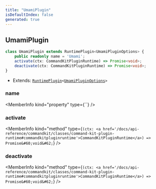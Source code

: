 ```yaml
---
title: "UmamiPlugin"
isDefaultIndex: false
generated: true
---
```



<!-- This file was generated from the CommandKit source. Do not modify. Instead, re-run the "docgen" script -->


## UmamiPlugin

<GenerationInfo sourceFile="packages/analytics/src/umami/plugin.ts" sourceLine="15" packageName="@commandkit/analytics" />



```ts title="Signature"
class UmamiPlugin extends RuntimePlugin<UmamiPluginOptions> {
    public readonly name = 'Umami';
    activate(ctx: CommandKitPluginRuntime) => Promise<void>;
    deactivate(ctx: CommandKitPluginRuntime) => Promise<void>;
}
```
* Extends: <code><a href='/docs/api-reference/commandkit/classes/runtime-plugin#runtimeplugin'>RuntimePlugin</a>&#60;<a href='/docs/api-reference/analytics/interfaces/umami-plugin-options#umamipluginoptions'>UmamiPluginOptions</a>&#62;</code>



<div className="members-wrapper">

### name

<MemberInfo kind="property" type={``}   />


### activate

<MemberInfo kind="method" type={`(ctx: <a href='/docs/api-reference/commandkit/classes/command-kit-plugin-runtime#commandkitpluginruntime'>CommandKitPluginRuntime</a>) => Promise&#60;void&#62;`}   />


### deactivate

<MemberInfo kind="method" type={`(ctx: <a href='/docs/api-reference/commandkit/classes/command-kit-plugin-runtime#commandkitpluginruntime'>CommandKitPluginRuntime</a>) => Promise&#60;void&#62;`}   />




</div>
